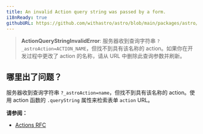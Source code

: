 ```yaml
---
title: An invalid Action query string was passed by a form.
i18nReady: true
githubURL: https://github.com/withastro/astro/blob/main/packages/astro/src/core/errors/errors-data.ts
---
```


> **ActionQueryStringInvalidError**: 服务器收到查询字符串 `?_astroAction=ACTION_NAME`，但找不到具有该名称的 action。如果你在开发过程中更改了 action 的名称，请从 URL 中删除此查询参数并刷新。

## 哪里出了问题？

服务器收到查询字符串 `?_astroAction=name`，但找不到具有该名称的 action。使用 action 函数的 `.queryString` 属性来检索表单 `action` URL。

**请参阅：**
-  [Actions RFC](https://github.com/withastro/roadmap/blob/actions/proposals/0046-actions.md)
